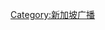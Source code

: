 {{Navbox
| name      = 新加坡華語廣播電台
| title     = {{flagicon|SIN}}[[新加坡廣播電台列表|新加坡的華語廣播電台]]
| state     = {{{state<includeonly>|collapsed</includeonly>}}}
| border    = {{{1|}}}<!-- for use in [[template:Chinese-language radio]] -->
| listclass = hlist

| group1 = [[So Drama! 娛樂]]
| list1  = 
* [[88.3Jia]]

| group2 = [[新報業媒體信託|新报业媒体有限公司]]
| list2  = 
* [[96.3好FM]]
* [[UFM 100.3|UFM 100.3]] 

| group3 = [[新傳媒私人有限公司#電台廣播|新傳媒廣播電台]]
| list3  = 
* [[YES 933]]
* [[FM95.8城市頻道|Capital 95.8 FM城市頻道]]
* [[972最愛頻道|Love 97.2 FM最愛頻道]] 





}}[[Category:新加坡广播]]<noinclude>
{{collapsible option}}


</noinclude>